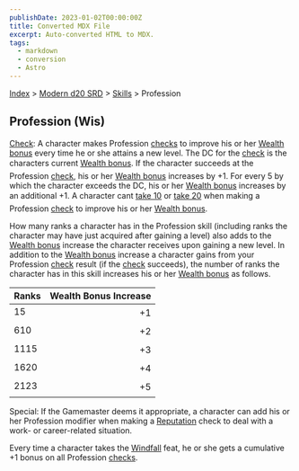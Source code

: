 ```yaml
---
publishDate: 2023-01-02T00:00:00Z
title: Converted MDX File
excerpt: Auto-converted HTML to MDX.
tags:
  - markdown
  - conversion
  - Astro
---
```






[Index](-index) > [Modern d20 SRD](modern-d20-srd-index) > [Skills](modern-d20-srd-skills-index) > Profession




## Profession (Wis)


[Check](modern-d20-srd-skills-skill-basics-php#skill-check-index): A character makes Profession [checks](modern-d20-srd-skills-skill-basics-php#skill-check-index) to improve his or her [Wealth
  bonus](modern-d20-srd-wealth-wealth-bonus) every time he or she attains a new level. The DC for the [check](modern-d20-srd-skills-skill-basics-php#skill-check-index) is the characters current [Wealth
  bonus](modern-d20-srd-wealth-wealth-bonus). If the character succeeds at the Profession [check](modern-d20-srd-skills-skill-basics-php#skill-check-index), his or her [Wealth
  bonus](modern-d20-srd-wealth-wealth-bonus) increases by +1. For every 5 by which the character exceeds the DC, his or her [Wealth
  bonus](modern-d20-srd-wealth-wealth-bonus) increases by an additional +1. A character cant [take
  10](modern-d20-srd-skills-skill-basics-php#take10-index) or [take 20](modern-d20-srd-skills-skill-basics-php#take20-index) when making a Profession [check](modern-d20-srd-skills-skill-basics-php#skill-check-index) to improve his or her [Wealth
  bonus](modern-d20-srd-wealth-wealth-bonus).



How many ranks a character has in the Profession skill (including ranks the character may have just acquired after gaining a level) also adds to the [Wealth
bonus](modern-d20-srd-wealth-wealth-bonus) increase the character receives upon gaining a new level. In addition to the [Wealth
bonus](modern-d20-srd-wealth-wealth-bonus) increase a character gains from your Profession [check](modern-d20-srd-skills-skill-basics-php#skill-check-index) result (if the [check](modern-d20-srd-skills-skill-basics-php#skill-check-index) succeeds), the number of ranks the character has in this skill increases his or her [Wealth
bonus](modern-d20-srd-wealth-wealth-bonus) as follows.


| Ranks | Wealth Bonus Increase |
| :------- | -----------------------: |
| 15 | +1 |
| 610 | +2 |
| 1115 | +3 |
| 1620 | +4 |
| 2123 | +5 |




Special: If the Gamemaster deems it appropriate, a character can add his or her Profession modifier when making a [Reputation](modern-d20-srd-reputation-index) check to deal with a work- or career-related situation.



Every time a character takes the [Windfall](modern-d20-srd-feats-windfall) feat, he or she gets a cumulative +1 bonus on all Profession [checks](modern-d20-srd-skills-skill-basics-php#skill-check-index).



